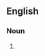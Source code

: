 ==English==

===Noun===
{{head|en|noun form|head=[[paragraph]] [[mark]]s}}

# {{plural of|en|paragraph mark}}